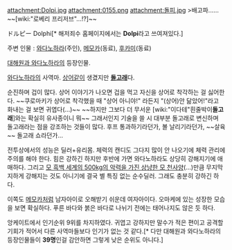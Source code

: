 attachment:Dolpi.jpg
attachment:0155.png
attachment:돌피.jpg
>배고파...... ~~[wiki:"로베리 프리저브"...!?]~~

ドルピー
Dolphi[* 해저죄수 홈페이지에서는 '''Dolpi'''라고 쓰여져있다.]

주변 인물 : [[와다노하라]](주인), [[메모카]](동료), [[후카미(대해원과 와다노하라)|후카미]](동료)

[[대해원과 와다노하라]]의 등장인물.

[[와다노하라]]의 사역마. [[상어]]같이 생겼지만 '''[[돌고래]]'''다.

순진하며 겁이 많다. 상어 이야기가 나오면 겁을 먹고 자신을 상어로 착각하는 걸 싫어한다. ~~쿠로마키가 상어로 착각했을 때 "상어 아니야!" 라든지 "(상어)안 닮았어!"라고 화내는 걸 보면 귀엽다(...)~~ ~~하지만 그보다 더 무서운 [wiki:"이다테"흰줄박이'''돌고래''']와는 확실히 유사종이니 뭐~~ 그래서인지 기술을 쓸 시 대부분 돌고래로 변신하며 돌고래라는 점을 강조하는 것들이 많다. 후프 통과하기라던가, 볼 날리기라던가, ~~살육~~ 돌고래 쇼라던가...

전투상에서의 성능은 딜러+유리몸. 체력의 캔디도 그다지 많이 안 나오기에 체력 관리에 주의를 해야 한다. 힘은 강하긴 하지만 후반에 가면 와다노하라도 상당히 강해지기에 애매하다. 그리고 [[마카로나|모 흑백 세계의 500kg의 악력을 가진 상냥한 모 천사양]](...)만큼 무지막지하게 강해지는 것도 아니기에 결국 별 특징 없는 순수딜러. 그래도 충분히 강하긴 하다.

이쪽도 [[메모카]]처럼 남자아이로 오해받기 쉬운데 여자아이다. 오마케에 있는 성장한 모습을 보면 확실하다. 푸른 바다와 붉은 바다로 나뉘기 전에는 태어나지도 않은 듯 하다.

앙케이트에서 인기순위 9위를 차지하였다. 귀엽고 강하지만 말수가 적은 편이고 공격할 기회가 적어서 다른 사역마들보다 인기가 없는 것 같다.[* 다만 대해원과 와다노하라의 등장인물들이 '''39명'''인걸 감안하면 그렇게 낮은 순위도 아니다.]
